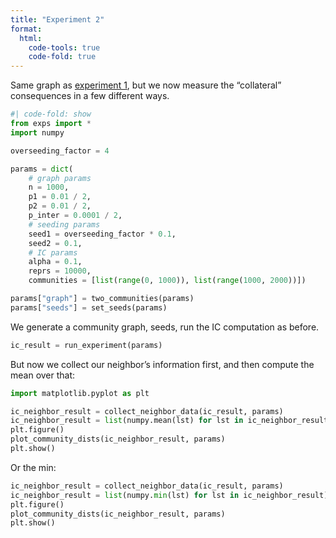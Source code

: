 ```yaml
---
title: "Experiment 2"
format: 
  html:
    code-tools: true
    code-fold: true
---
```


Same graph as [experiment 1](exp1.html), but we now measure the
"collateral" consequences in a few different ways.

```python
#| code-fold: show
from exps import *
import numpy

overseeding_factor = 4

params = dict(
    # graph params
    n = 1000,
    p1 = 0.01 / 2,
    p2 = 0.01 / 2,
    p_inter = 0.0001 / 2,
    # seeding params
    seed1 = overseeding_factor * 0.1,
    seed2 = 0.1,
    # IC params
    alpha = 0.1,
    reprs = 10000,
    communities = [list(range(0, 1000)), list(range(1000, 2000))])

params["graph"] = two_communities(params)
params["seeds"] = set_seeds(params)
```

We generate a community graph, seeds, run the IC computation as before.

```python

ic_result = run_experiment(params)
```

But now we collect our neighbor's information first, and then compute the mean over that:

```python
import matplotlib.pyplot as plt

ic_neighbor_result = collect_neighbor_data(ic_result, params)
ic_neighbor_result = list(numpy.mean(lst) for lst in ic_neighbor_result)
plt.figure()
plot_community_dists(ic_neighbor_result, params)
plt.show()
```

Or the min:

```python
ic_neighbor_result = collect_neighbor_data(ic_result, params)
ic_neighbor_result = list(numpy.min(lst) for lst in ic_neighbor_result)
plt.figure()
plot_community_dists(ic_neighbor_result, params)
plt.show()
```
